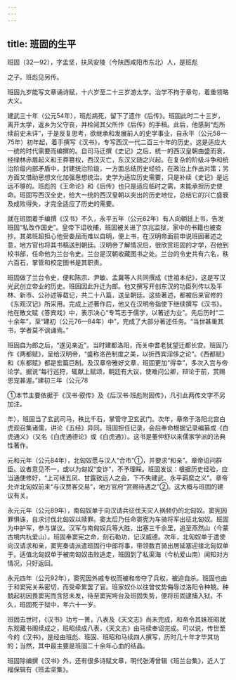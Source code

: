 ```yaml
---
---
---
```

title: 班固的生平
---



班固（32—92），字孟坚，扶风安陵（今陕西咸阳市东北）人，是班彪

之子。班彪见另传。

班固九岁能写文章诵诗赋，十六岁至二十三岁游太学。治学不拘于章句，着重领略大义。

建武三十年（公元54年），班彪病死，留下了遗作《后传》。班固此时二十三岁，离开太学，返乡为父守丧，并检阅其父所作《后传》的手稿。此后，他感到“彪所续前史未详”，于是反复思考，欲继承和发展前人的史学事业，自永平（公元58—75年）初年起，着手撰写《汉书》，专写西汉一代二百三十年的历史。这是适应大一统的时代需要而编撰的。自司马迁撰《史记》之后，统一的西汉皇朝由盛而衰，经绿林赤眉起义和王莽篡权，西汉灭亡，东汉又随之兴起。在复杂的阶级斗争和统治阶级内部矛盾中，封建统治阶级，一方面总结历史经验，在政治上作出对策；另方面又借助思想文化加强思想统治。史学为适应历史需要，只是补续《史记》是远远不够的。班彪的《王命论》和《后传》也只是适应临时之需，未能承担历史使命。班固写西汉全史，给大一统的西汉皇朝以突出的历史地位，总结它的兴亡盛衰及成败得失，才完全适应了历史的需要。

就在班固着手编撰《汉书》不久，永平五年（公元62年）有人向朝廷上书，告发班固“私改作国史”。皇帝下诏收捕，班固被关进了京兆监狱，家中的书籍也被查抄。其弟班超担心他受委屈而难以自明，便上书，在汉明帝面前申说班固著述之意，地方官也将其书稿送到朝廷。汉明帝了解情况后，很欣赏班固的才学，召他到校书部，任命他为兰台令史。兰台是汉朝收藏图书之处。兰台的令史共有六名，秩六百石，掌管和校定图书是其职责。

班固做了兰台令史，便和陈宗、尹敏、孟冀等人共同撰成《世祖本纪》，这是写汉光武创立帝业的历史。班固因此升迁为郎。他又撰写开创东汉的功臣列传以及平林、新市、公孙述等载记，共二十八篇，送呈朝廷。这些著述，都被后来官修的《东观汉记》所采用。完成上述著作后，他又在汉明帝指使下继续撰写《汉书》。他在散文赋《答宾戏》中，表示决心“专笃志于儒学，以著述为业”。先后历时“二十余年”，至“建初（公元76—84年）中”，完成了大部分著述任务。“当世甚重其书，学者莫不讽诵焉。”

班固自为郎之后，“遂见亲近”。当时建都洛阳，而关中耆老犹望迁都长安。班固乃作《两都赋》，呈给汉明帝，“盛称洛邑制度之美，以折西宾淫侈之论”。《西都赋》和《东都赋》都是宏篇巨制。及汉章帝雅好文章，班固更加“得幸”，多次入宫与帝论学。据说“每行巡狩，辄献上赋颂，朝廷有大议，使难问公卿，辩论于前，赏赐恩宠甚渥。”建初三年（公元78

①本节主要依据于《汉书·叙传》及《后汉书·班彪附固传》，凡引此两传文字不另加注。

年），班固当了玄武司马，秩比千石，掌管守卫玄武门。次年，章帝于洛阳北宫白虎观召集诸儒，讲论《五经》异同。班固担任记录，会后奉命根据记录编纂成《白虎通义》（又名《白虎通德论》或《白虎通》）。这书是董仲舒以来儒家学派的法典性著作。

元和元年（公元84年），北匈奴愿与汉人“合市”①，并要求“和亲”。章帝诏问群臣。议者意见不一，或以为匈奴“变诈”，不予理睬。班固发议：根据历史经验，应当通使修好，“上可继五凤、甘露致远人之会，下不失建武、永平羁縻之义”。章帝允许北匈奴前来“与汉贾客交易”，地方官府“赏赐待遇之”②。这大概与班固的建议有关。

永元元年（公元89年），南匈奴单于向汉请兵征伐天灾人祸频仍的北匈奴。窦宪因罪惧诛，自求讨伐北匈奴以赎罪。窦太后乃任命窦宪为车骑将军出征北匈奴。班固为中护军，参与谋议。汉军与南匈奴兵等大胜，出塞三千余里，追至燕然山（今蒙古境内杭爱山）。班固奉窦宪之命，刻石勒功，记汉威德。次年，北匈奴单于遣使向汉请求和亲，窦宪奏请派遣班固行中郎将事，带领数百骑出居延塞迎接北匈奴单于。适值北匈奴单于被南匈奴击败逃走，班固到了私渠海（今杭爱山南）闻知对方情况，只好返回。

永元四年（公元92年），窦宪因外戚专权而被和帝夺了兵权，被迫自杀。班固也由于和窦宪关系密切，而受牵累罢了官。班家奴仆以往曾仗势侮辱过洛阳令种兢。种兢起初因畏窦宪而含怒未发，待至窦宪垮台及班固失势，便将班固逮捕入狱。不久，班固死于狱中，年六十一岁。

班固去世时，《汉书》功亏一篑，八表及《天文志》尚未完成，和帝令其妹班昭就东观藏书阁续成之，班昭续成八表，《天文志》由马续奉诏完成。可以说，传世至今的《汉书》，是经由班彪、班固、班昭和马续四人撰写，历时几十年才毕其功的；当然，其中最主要是班固二十余年心血的结晶。

班固除编撰《汉书》外，还有很多诗赋文章，明代张溥曾辑《班兰台集》，近人丁福保辑有《班孟坚集》。